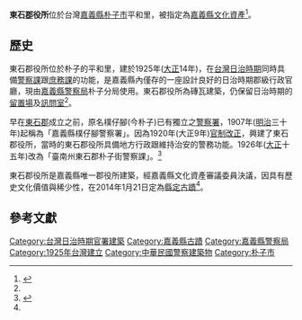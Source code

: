 {{Tw monument
|name=東石郡役所
|formername=東石郡役所 
|image= PuzihPrecinctOfChiayiCountyPoliceBureau.jpg
|imagename= 嘉義縣警察局朴子分局正門
|othername= 嘉義縣警察局朴子分局
|level= 縣定古蹟
|time= 大正14年（1925年）
|date= 2014年1月21日
|material= 磚瓦
|location= {{ROC-TW}}[[嘉義縣|嘉義縣]][[朴子市|朴子市]]光復路33號
|website= http://www.tbocc.gov.tw
|reg_url= https://nchdb.boch.gov.tw/assets/overview/monument/20140121000002
}}

'''東石[[郡|郡]]役所'''位於台灣[[嘉義縣|嘉義縣]][[朴子市|朴子市]]平和里，被指定為[[嘉義縣文化資產|嘉義縣文化資產]]<ref name=":0">{{Cite web|url=https://nchdb.boch.gov.tw/webno/cultureassets/Building/fprint.aspx?p0=8459|title=東石郡役所|accessdate=2017-01-24|author=|date=|publisher=|archive-date=2019-09-02|archive-url=https://web.archive.org/web/20190902102729/https://nchdb.boch.gov.tw/webno/cultureassets/Building/fprint.aspx?p0=8459|dead-url=no}}</ref>。

==歷史==
東石郡役所位於朴子的平和里，建於1925年([[大正|大正]]14年)，在[[台灣日治時期|台灣日治時期]]同時具備[[警察課|警察課]]跟[[庶務課|庶務課]]的功能，是嘉義縣內僅存的一座設計良好的日治時期郡級行政官廳，現由[[嘉義縣警察局|嘉義縣警察局]]朴子分局使用。東石郡役所為磚瓦建築，仍保留日治時期的[[留置場|留置場]]及[[訊問室|訊問室]]<ref name=":0" />。

早在[[東石郡|東石郡]]成立之前，原名樸仔腳(今朴子)已有獨立之[[警察署|警察署]]，1907年([[明治|明治]]三十年)起稱為「嘉義縣樸仔腳警察署」。因為1920年(大正9年)[[官制改正|官制改正]]，興建了東石郡役所，當時的東石郡役所具備地方行政跟維持治安的警務功能。1926年([[大正|大正]]十五年)改為「臺南州東石郡朴子街警察課」。<ref>{{Cite web|url=http://www.tbocc.gov.tw/SightLib/Sight_Detail.aspx?id=6b74a2ae-c1d6-e411-85dc-e4115b13f301&lang=tw|title=東石郡役所|accessdate=2017-01-24|author=|date=|publisher=|archive-date=2021-01-19|archive-url=https://web.archive.org/web/20210119001102/https://www.tbocc.gov.tw/SightLib/Sight_Detail.aspx?id=6b74a2ae-c1d6-e411-85dc-e4115b13f301&lang=tw|dead-url=no}}</ref>

東石郡役所是嘉義縣唯一郡役所建築，經嘉義縣文化資產審議委員決議，因具有歷史文化價值與稀少性，在2014年1月21日定為[[縣定古蹟|縣定古蹟]]<ref name=":0" />。

==參考文獻==
{{reflist}}

{{嘉義縣文化資產}}

[[Category:台灣日治時期官署建築|Category:台灣日治時期官署建築]]
[[Category:嘉義縣古蹟|Category:嘉義縣古蹟]]
[[Category:嘉義縣警察局|Category:嘉義縣警察局]]
[[Category:1925年台灣建立|Category:1925年台灣建立]]
[[Category:中華民國警察建築物|Category:中華民國警察建築物]]
[[Category:朴子市|Category:朴子市]]